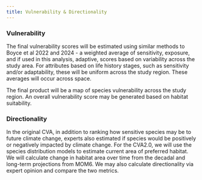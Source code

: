 ```yaml
---
title: Vulnerability & Directionality  
---
```


### Vulnerability 
The final vulnerability scores will be estimated using similar methods to Boyce et al 2022 and 2024 - a weighted average of sensitivity, exposure, and if used in this analysis, adaptive, scores based on variability across the study area. For attributes based on life history stages, such as sensitivity and/or adaptability, these will be uniform across the study region. These averages will occur across space.  

The final product will be a map of species vulnerability across the study region. An overall vulnerability score may be generated based on habitat suitability. 

### Directionality 
In the original CVA, in addition to ranking how sensitive species may be to future climate change, experts also estimated if species would be positively or negatively impacted by climate change. For the CVA2.0, we will use the species distribution models to estimate current area of preferred habitat. We will calculate change in habitat area over time from the decadal and long-term projections from MOM6. We may also calculate directionality via expert opinion and compare the two metrics. 
